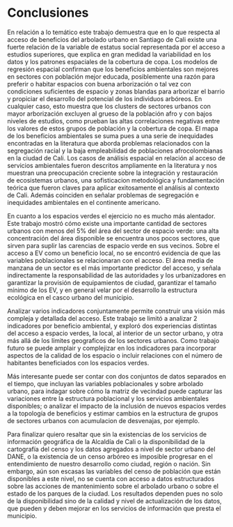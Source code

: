 # Conclusiones {#conclusiones}


En relación a lo temático este trabajo demuestra que en lo que respecta al acceso de beneficios del arbolado urbano en Santiago de Cali existe una fuerte relación de la variable de estatus social representada por el acceso a estudios superiores, que explica en gran medidad la variabilidad en los datos y los patrones espaciales de la cobertura de copa. Los modelos de regresión espacial confirman que los beneficios ambientales son mejores en sectores con población mejor educada, posiblemente una razón para preferir o habitar espacios con buena arborización o tal vez con condiciones suficientes de espacio y zonas blandas para arborizar el barrio y propiciar el desarrollo del potencial de los individuos arbóreos. En cualquier caso, esto muestra que los clusters de sectores urbanos con mayor arborización excluyen al grueso de la población afro y con bajos niveles de estudios, como prueban las altas correlaciones negativas entre los valores de estos grupos de población y  la cobertura de copa. El mapa de los beneficios ambientales se suma pues a una serie de inequidades encontradas en la literatura que aborda problemas relacionados con la segregación racial y la baja empleabilidad de poblaciones afrocolombianas en la ciudad de Cali. Los casos de análisis espacial en relación al acceso de servicios ambientales fueron descritos ampliamente en la literatura y nos muestran una preocupación creciente sobre la integración y restauración de ecosistemas urbanos, una sofisticacion metodológica y fundamentación teórica que fueron claves para aplicar exitosamente el análisis al contexto de Cali. Además coinciden en señalar problemas de segregación e inequidades ambientales en el continente americano.


En cuanto a los espacios verdes el ejercicio no es mucho más alentador. Este trabajo mostró cómo existe una importante cantidad de sectores urbanos con menos del 5% del área del sector de espacio verde: una alta concentración del área disponible se encuentra unos pocos sectores, que sirven para suplir las carencias de espacio verde en sus vecinos. Sobre el acceso a EV como un beneficio local, no se encontró evidencia de que las variables poblacionales se relacionaran con el acceso. El área media de manzana de un sector es el más importante predictor del acceso, y señala indirectamente la responsabilidad de las autoridades y los urbanizadores en garantizar la provisión de equipamientos de ciudad, garantizar el tamaño mínimo de los EV, y en general velar por el desarrollo la estructura ecológica en el casco urbano del municipio. 

Analizar varios indicadores conjuntamente permite construir una visión más compleja y detallada del acceso. Este trabajo se limitó a analizar 2 indicadores por beneficio ambiental, y exploró dos experiencias distintas del acceso a espacio verdes, la local, al interior de un sector urbano, y otra más allá de los límites geograficos de los sectores urbanos. Como trabajo futuro se puede amplair y complejizar en los indicadores para incorporar aspectos de la calidad de los espacio o incluir relaciones con el número de habitantes beneficiados con los espacios verdes.

Más interesante puede ser contar con dos conjuntos de datos separados en el tiempo, que incluyan las variables poblacionales y sobre arbolado urbano, para indagar sobre cómo la matriz de vecindad puede capturar las variaciones entre la estructura poblacional y los servicios ambientales disponibles; o analizar el impacto de la inclusión de nuevos espacios verdes a la topología de beneficios y estimar cambios en la estructura de grupos de sectores urbanos con acumulacion de desvenajas, por ejemplo. 

Para finalizar quiero resaltar que sin la existencias de los servicios de información geográfica de la Alcaldía de Cali o la disponibilidad de la cartografía del censo y los datos agregados a nivel de sector urbano del DANE, o la existencia de un censo arbóreo es imposible progresar en el entendimiento de nuestro desarrollo como ciudad, región o nación.  Sin embargo, aún son escasas las variables del censo de población que están disponibles a este nivel, no se cuenta con acceso a datos estructurados sobre las acciones de mantenimiento sobre el arbolado urbano o sobre el estado de los parques de la ciudad. Los resultados dependen pues no solo de la disponibilidad sino de la calidad y nivel de actualización de los datos, que pueden y deben mejorar en los servicios de información que presta el municipio. 


